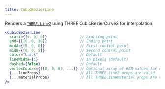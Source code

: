 ```yaml
---
title: CubicBezierLine
---
```


Renders a [`THREE.Line2`](https://threejs.org/docs/#api/en/objects/Line) using THREE.CubicBezierCurve3 for interpolation.

```jsx
<CubicBezierLine
  start={[0, 0, 0]}               // Starting point
  end={[10, 0, 10]}               // Ending point
  midA={[5, 0, 0]}                // First control point
  midB={[0, 0, 5]}                // Second control point
  color="black"                   // Default
  lineWidth={1}                   // In pixels (default)
  dashed={false}                  // Default
  vertexColors={[[0, 0, 0], ...]} // Optional array of RGB values for each point
  {...lineProps}                  // All THREE.Line2 props are valid
  {...materialProps}              // All THREE.LineMaterial props are valid
/>
```

<StoryBook lib="drei" id="abstractions-line--cubic-bezier" />
